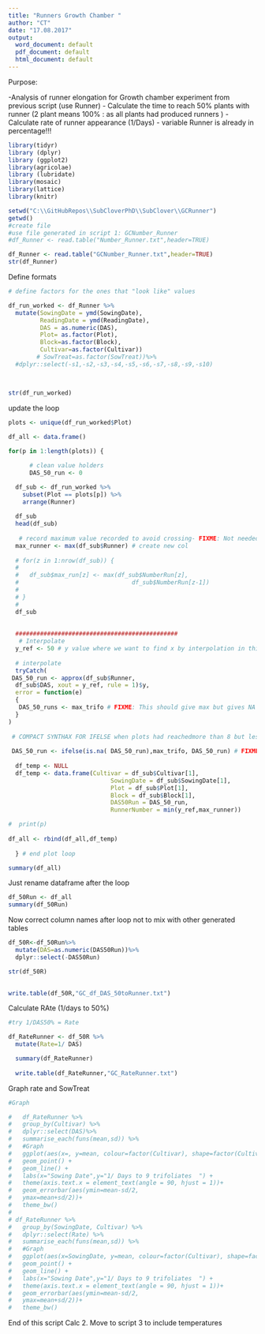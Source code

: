 ```yaml
---
title: "Runners Growth Chamber "
author: "CT"
date: "17.08.2017"
output: 
  word_document: default
  pdf_document: default
  html_document: default
---
```


Purpose:

-Analysis of runner elongation for Growth chamber experiment from previous script (use Runner)
- Calculate the time to reach 50% plants with runner (2 plant means 100%  : as all  plants had produced runners )
- Calculate rate of runner appearance (1/Days) 
 - variable Runner is already in percentage!!! 
 
```r
library(tidyr)
library (dplyr)
library (ggplot2)
library(agricolae)
library (lubridate)
library(mosaic)
library(lattice)
library(knitr)
```



```r
setwd("C:\\GitHubRepos\\SubCloverPhD\\SubClover\\GCRunner")
getwd()
#create file
#use file generated in script 1: GCNumber_Runner
#df_Runner <- read.table("Number_Runner.txt",header=TRUE)

df_Runner <- read.table("GCNumber_Runner.txt",header=TRUE)
str(df_Runner)


```


Define formats 

```r


# define factors for the ones that "look like" values

df_run_worked <- df_Runner %>%
  mutate(SowingDate = ymd(SowingDate), 
         ReadingDate = ymd(ReadingDate),
         DAS = as.numeric(DAS),
         Plot= as.factor(Plot),
         Block=as.factor(Block),
         Cultivar=as.factor(Cultivar))
        # SowTreat=as.factor(SowTreat))%>%
  #dplyr::select(-s1,-s2,-s3,-s4,-s5,-s6,-s7,-s8,-s9,-s10)

 

```


```r

str(df_run_worked)

```



update the loop

```r

plots <- unique(df_run_worked$Plot)
 
df_all <- data.frame()

for(p in 1:length(plots)) {

      # clean value holders
      DAS_50_run <- 0

  df_sub <- df_run_worked %>%
    subset(Plot == plots[p]) %>%
    arrange(Runner)
  
  df_sub
  head(df_sub)
 
   # record maximum value recorded to avoid crossing- FIXME: Not needed here?
  max_runner <- max(df_sub$Runner) # create new col
  
  # for(z in 1:nrow(df_sub)) {
  #   
  #   df_sub$max_run[z] <- max(df_sub$NumberRun[z],
  #                                df_sub$NumberRun[z-1])
  #   
  # }
  # 
  df_sub
  
  
  ##############################################
   # Interpolate 
  y_ref <- 50 # y value where we want to find x by interpolation in this case needed 50  
  
  # interpolate
  tryCatch(  
 DAS_50_run <- approx(df_sub$Runner, 
  df_sub$DAS, xout = y_ref, rule = 1)$y,
  error = function(e) 
  {
   DAS_50_runs <- max_trifo # FIXME: This should give max but gives NA - quick fix below temporarily
  }
)
  
 # COMPACT SYNTHAX FOR IFELSE when plots had reachedmore than 8 but less than 9 trifoliates ! 
  
 DAS_50_run <- ifelse(is.na( DAS_50_run),max_trifo, DAS_50_run) # FIXME: This should be unecessary if try catch gives max value
 
  df_temp <- NULL 
  df_temp <- data.frame(Cultivar = df_sub$Cultivar[1],
                             SowingDate = df_sub$SowingDate[1],
                             Plot = df_sub$Plot[1],
                             Block = df_sub$Block[1],
                             DAS50Run = DAS_50_run,
                             RunnerNumber = min(y_ref,max_runner))

#  print(p)
  
df_all <- rbind(df_all,df_temp)                 
  
  } # end plot loop

summary(df_all)


```



Just rename dataframe after the loop  
```r

df_50Run <- df_all
summary(df_50Run)


```



Now correct column names after loop not to mix with other generated tables

```r

df_50R<-df_50Run%>%
  mutate(DAS=as.numeric(DAS50Run))%>%
  dplyr::select(-DAS50Run)

str(df_50R)
 


```



```r

write.table(df_50R,"GC_df_DAS_50toRunner.txt")
```




Calculate RAte (1/days to 50%) 


```r

#try 1/DAS50% = Rate

df_RateRunner <- df_50R %>%
  mutate(Rate=1/ DAS)

  summary(df_RateRunner)
  
  write.table(df_RateRunner,"GC_RateRunner.txt")

```



Graph rate and SowTreat

```r
#Graph 

#   df_RateRunner %>%
#   group_by(Cultivar) %>%
#   dplyr::select(DAS)%>%
#   summarise_each(funs(mean,sd)) %>%
#   #Graph
#   ggplot(aes(x=, y=mean, colour=factor(Cultivar), shape=factor(Cultivar))) +
#   geom_point() +
#   geom_line() +
#   labs(x="Sowing Date",y="1/ Days to 9 trifoliates  ") +
#   theme(axis.text.x = element_text(angle = 90, hjust = 1))+
#   geom_errorbar(aes(ymin=mean-sd/2,
#   ymax=mean+sd/2))+
#   theme_bw()
# 
# df_RateRunner %>%
#   group_by(SowingDate, Cultivar) %>%
#   dplyr::select(Rate) %>%
#   summarise_each(funs(mean,sd)) %>%
#   #Graph
#   ggplot(aes(x=SowingDate, y=mean, colour=factor(Cultivar), shape=factor(Cultivar))) +
#   geom_point() +
#   geom_line() +
#   labs(x="Sowing Date",y="1/ Days to 9 trifoliates  ") +
#   theme(axis.text.x = element_text(angle = 90, hjust = 1))+
#   geom_errorbar(aes(ymin=mean-sd/2,
#   ymax=mean+sd/2))+
#   theme_bw()

```




End of this script Calc 2. 
Move to script 3 to include temperatures  
